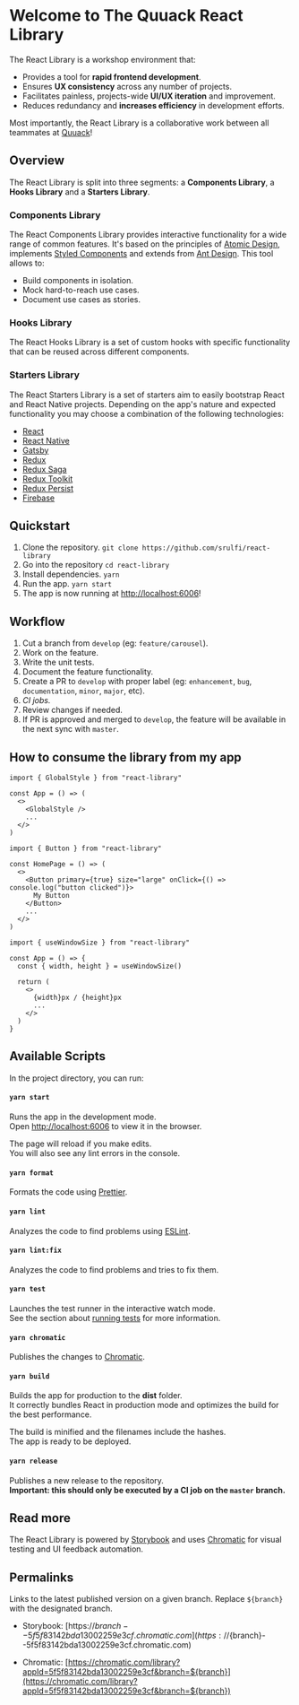 
<Meta title="Overview/Introduction" />

# Welcome to The Quuack React Library

The React Library is a workshop environment that:

- Provides a tool for **rapid frontend development**.
- Ensures **UX consistency** across any number of projects.
- Facilitates painless, projects-wide **UI/UX iteration** and improvement.
- Reduces redundancy and **increases efficiency** in development efforts.

Most importantly, the React Library is a collaborative work between all teammates at [Quuack](https://www.quuack.com/)!

## Overview

The React Library is split into three segments: a **Components Library**, a **Hooks Library** and a **Starters Library**.

### Components Library

The React Components Library provides interactive functionality for a wide range of common features. It's based on the principles of [Atomic Design](http://atomicdesign.bradfrost.com/), implements [Styled Components](https://styled-components.com/) and extends from [Ant Design](https://ant.design/). This tool allows to:

- Build components in isolation.
- Mock hard-to-reach use cases.
- Document use cases as stories.

### Hooks Library

The React Hooks Library is a set of custom hooks with specific functionality that can be reused across different components.

### Starters Library

The React Starters Library is a set of starters aim to easily bootstrap React and React Native projects. Depending on the app's nature and expected functionality you may choose a combination of the following technologies:

- [React](https://es.reactjs.org/)
- [React Native](https://reactnative.dev/)
- [Gatsby](https://www.gatsbyjs.com/)
- [Redux](https://es.redux.js.org/)
- [Redux Saga](https://redux-saga.js.org/)
- [Redux Toolkit](https://redux-toolkit.js.org/)
- [Redux Persist](https://github.com/rt2zz/redux-persist)
- [Firebase](https://firebase.google.com/)

## Quickstart

1. Clone the repository.
`git clone https://github.com/srulfi/react-library`
2. Go into the repository
`cd react-library`
3. Install dependencies.
`yarn`
4. Run the app.
`yarn start`
5. The app is now running at [http://localhost:6006](http://localhost:6006)!

## Workflow

1. Cut a branch from `develop` (eg: `feature/carousel`).
2. Work on the feature.
3. Write the unit tests.
4. Document the feature functionality.
5. Create a PR to `develop` with proper label (eg: `enhancement`, `bug`, `documentation`, `minor`, `major`, etc).
6. <em>CI jobs.</em>
7. Review changes if needed.
8. If PR is approved and merged to `develop`, the feature will be available in the next sync with `master`.

## How to consume the library from my app
```
import { GlobalStyle } from "react-library"

const App = () => (
  <>
    <GlobalStyle />
    ...
  </>
)
```
```
import { Button } from "react-library"

const HomePage = () => (
  <>
    <Button primary={true} size="large" onClick={() => console.log("button clicked")}>
      My Button
    </Button>
    ...
  </>
)
```
```
import { useWindowSize } from "react-library"

const App = () => {
  const { width, height } = useWindowSize()

  return (
    <>
      {width}px / {height}px
      ...
    </>
  )
}
``` 

## Available Scripts

In the project directory, you can run:

#### `yarn start`

Runs the app in the development mode.<br />
Open [http://localhost:6006](http://localhost:6006) to view it in the browser.

The page will reload if you make edits.<br />
You will also see any lint errors in the console.

#### `yarn format`

Formats the code using [Prettier](https://prettier.io/).

#### `yarn lint`

Analyzes the code to find problems using [ESLint](https://eslint.org/).

#### `yarn lint:fix`

Analyzes the code to find problems and tries to fix them.

#### `yarn test`

Launches the test runner in the interactive watch mode.<br />
See the section about [running tests](https://facebook.github.io/create-react-app/docs/running-tests) for more information.

#### `yarn chromatic`

Publishes the changes to [Chromatic](https://www.chromatic.com/).

#### `yarn build`

Builds the app for production to the **dist** folder.<br />
It correctly bundles React in production mode and optimizes the build for the best performance.<br />

The build is minified and the filenames include the hashes.<br />
The app is ready to be deployed.

#### `yarn release`

Publishes a new release to the repository.<br />
**Important: this should only be executed by a CI job on the `master` branch.**

## Read more

The React Library is powered by [Storybook](https://storybook.js.org/) and uses [Chromatic](https://www.chromatic.com/) for visual testing and UI feedback automation.

## Permalinks

Links to the latest published version on a given branch. Replace `${branch}` with the designated branch.<br />

- Storybook: [https://${branch}--5f5f83142bda13002259e3cf.chromatic.com](https://${branch}--5f5f83142bda13002259e3cf.chromatic.com)

- Chromatic: [https://chromatic.com/library?appId=5f5f83142bda13002259e3cf&branch=${branch}](https://chromatic.com/library?appId=5f5f83142bda13002259e3cf&branch=${branch})
